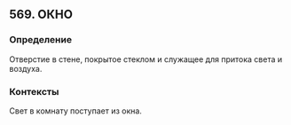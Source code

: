 ## 569. ОКНО
### Определение
Отверстие в стене, покрытое стеклом и служащее для притока света и воздуха.

### Контексты
Свет в комнату поступает из окна.

